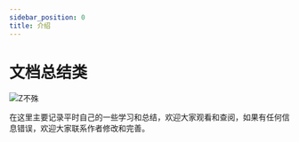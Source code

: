 ```yaml
---
sidebar_position: 0
title: 介绍
---
```


# 文档总结类

![Z不殊](https://img.zbus.top/zbus/blog202406040032944.webp)

在这里主要记录平时自己的一些学习和总结，欢迎大家观看和查阅，如果有任何信息错误，欢迎大家联系作者修改和完善。

